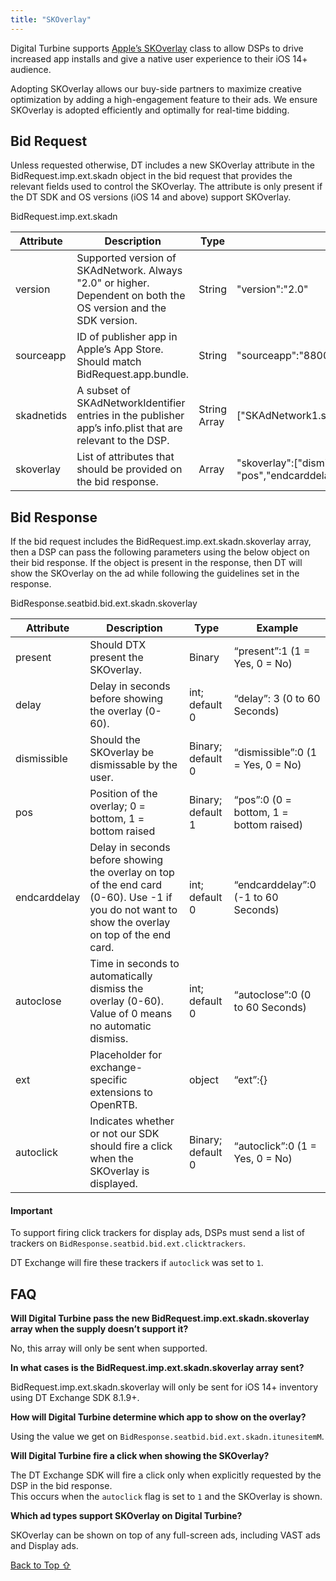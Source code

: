 ```yaml
---
title: "SKOverlay"
---
```


Digital Turbine supports [Apple’s SKOverlay](https://developer.apple.com/documentation/storekit/skoverlay) class to allow DSPs to drive increased app installs and give a native user experience to their iOS 14+ audience.

Adopting SKOverlay allows our buy-side partners to maximize creative optimization by adding a high-engagement feature to their ads. We ensure SKOverlay is adopted efficiently and optimally for real-time bidding.

## Bid Request

Unless requested otherwise, DT includes a new SKOverlay attribute in the BidRequest.imp.ext.skadn object in the bid request that provides the relevant fields used to control the SKOverlay. The attribute is only present if the DT SDK and OS versions (iOS 14 and above) support SKOverlay.

BidRequest.imp.ext.skadn

| Attribute  | Description                                                                                                     | Type         | Example                                                                                      |
| ---------- | --------------------------------------------------------------------------------------------------------------- | ------------ | -------------------------------------------------------------------------------------------- |
| version    | Supported version of SKAdNetwork. Always "2.0" or higher. Dependent on both the OS version and the SDK version. | String       | "version":"2.0"                                                                              |
| sourceapp  | ID of publisher app in Apple’s App Store. Should match BidRequest.app.bundle.                                   | String       | "sourceapp":"880047117"                                                                      |
| skadnetids | A subset of SKAdNetworkIdentifier entries in the publisher app’s info.plist that are relevant to the DSP.       | String Array | \["SKAdNetwork1.skadnetwork","SKAdNetwork2.skadnetwork"]                                    |
| skoverlay  | List of attributes that should be provided on the bid response.                                                 | Array        | "skoverlay":\["dismissible","delay","present", "pos","endcarddelay","autoclose","autoclick"] |

## Bid Response

If the bid request includes the BidRequest.imp.ext.skadn.skoverlay array, then a DSP can pass the following parameters using the below object on their bid response. If the object is present in the response, then DT will show the SKOverlay on the ad while following the guidelines set in the response.

BidResponse.seatbid.bid.ext.skadn.skoverlay

| **Attribute** | **Description**                                                                                                                                  | **Type**          | **Example**                             |
| ------------- | ------------------------------------------------------------------------------------------------------------------------------------------------ | ----------------- | --------------------------------------- |
| present       | Should DTX present the SKOverlay.                                                                                                                | Binary            | “present”:1 (1 = Yes, 0 = No)           |
| delay         | Delay in seconds before showing the overlay (0-60).                                                                                              | int; default 0    | “delay”: 3 (0 to 60 Seconds)            |
| dismissible   | Should the SKOverlay be dismissable by the user.                                                                                                 | Binary; default 0 | “dismissible”:0 (1 = Yes, 0 = No)       |
| pos           | Position of the overlay; 0 = bottom, 1 = bottom raised                                                                                           | Binary; default 1 | “pos”:0 (0 = bottom, 1 = bottom raised) |
| endcarddelay  | Delay in seconds before showing the overlay on top of the end card (0-60). Use -1 if you do not want to show the overlay on top of the end card. | int; default 0    | “endcarddelay”:0 (-1 to 60 Seconds)     |
| autoclose     | Time in seconds to automatically dismiss the overlay (0-60). Value of 0 means no automatic dismiss.                                              | int; default 0    | “autoclose”:0 (0 to 60 Seconds)         |
| ext           | Placeholder for exchange-specific extensions to OpenRTB.                                                                                         | object            | “ext”:\{}                               |
| autoclick     | Indicates whether or not our SDK should fire a click when the SKOverlay is displayed.                                                            | Binary; default 0 | “autoclick”:0 (1 = Yes, 0 = No)         |

#### Important

To support firing click trackers for display ads, DSPs must send a list of trackers on `BidResponse.seatbid.bid.ext.clicktrackers`.

DT Exchange will fire these trackers if `autoclick` was set to `1`.

## FAQ

**Will Digital Turbine pass the new BidRequest.imp.ext.skadn.skoverlay array when the supply doesn’t support it?**

No, this array will only be sent when supported.

**In what cases is the BidRequest.imp.ext.skadn.skoverlay array sent?**

BidRequest.imp.ext.skadn.skoverlay will only be sent for iOS 14+ inventory using DT Exchange SDK 8.1.9+.

**How will Digital Turbine determine which app to show on the overlay?**

Using the value we get on `BidResponse.seatbid.bid.ext.skadn.itunesitemM`.

**Will Digital Turbine fire a click when showing the SKOverlay?**

The DT Exchange SDK will fire a click only when explicitly requested by the DSP in the bid response.\
This occurs when the `autoclick` flag is set to `1` and the SKOverlay is shown.

**Which ad types support SKOverlay on Digital Turbine?**

SKOverlay can be shown on top of any full-screen ads, including VAST ads and Display ads.

[Back to Top ⇧](#top)

